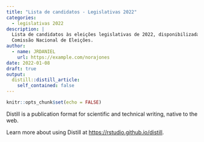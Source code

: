 ```yaml
---
title: "Lista de candidatos - Legislativas 2022"
categories:
  - legislativas 2022
description: |
  Lista de candidatos às eleições legislativas de 2022, disponibilizadas no site da
  Comissão Nacional de Eleições.
author:
  - name: JRDANIEL
    url: https://example.com/norajones
date: 2022-01-08
draft: true
output:
  distill::distill_article:
    self_contained: false
---
```



```r
knitr::opts_chunk$set(echo = FALSE)
```

Distill is a publication format for scientific and technical writing, native to the web.

Learn more about using Distill at <https://rstudio.github.io/distill>.


